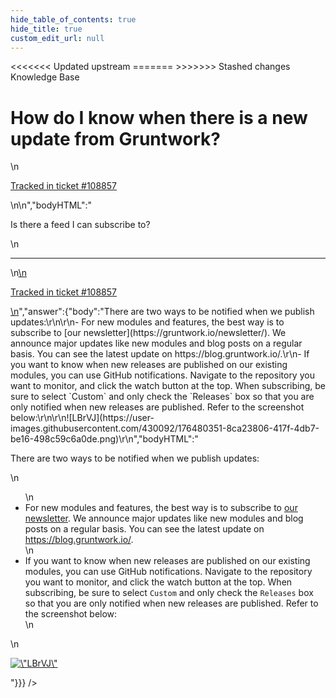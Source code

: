 ```yaml
---
hide_table_of_contents: true
hide_title: true
custom_edit_url: null
---
```



<head>
<<<<<<< Updated upstream
  <link rel="canonical" href="https://github.com/tnn-gruntwork-io/knowledge-base/discussions/489" />
=======
  <link rel="canonical" href="https://github.com/tnn-gruntwork-io/knowledge-base/discussions/489" />
>>>>>>> Stashed changes
</head>

<CenterLayout>
<span className="searchCategory">Knowledge Base</span>
<h1>How do I know when there is a new update from Gruntwork?</h1>
<GitHub discussion={{"id":"D_kwDOF8slf84AP9BV","number":489,"author":{"login":"yorinasub17"},"title":"How do I know when there is a new update from Gruntwork?","body":"\nIs there a feed I can subscribe to?\n\n---\n\n<ins datetime=\"2022-06-29T15:45:36Z\">\n  <p><a href=\"https://support.gruntwork.io/hc/requests/108857\">Tracked in ticket #108857</a></p>\n</ins>\n","bodyHTML":"<p dir=\"auto\">Is there a feed I can subscribe to?</p>\n<hr>\n<ins datetime=\"2022-06-29T15:45:36Z\">\n  <p dir=\"auto\"><a href=\"https://support.gruntwork.io/hc/requests/108857\" rel=\"nofollow\">Tracked in ticket #108857</a></p>\n</ins>","answer":{"body":"There are two ways to be notified when we publish updates:\r\n\r\n- For new modules and features, the best way is to subscribe to [our newsletter](https://gruntwork.io/newsletter/). We announce major updates like new modules and blog posts on a regular basis. You can see the latest update on https://blog.gruntwork.io/.\r\n- If you want to know when new releases are published on our existing modules, you can use GitHub notifications. Navigate to the repository you want to monitor, and click the watch button at the top. When subscribing, be sure to select `Custom` and only check the `Releases` box so that you are only notified when new releases are published. Refer to the screenshot below:\r\n\r\n![LBrVJ](https://user-images.githubusercontent.com/430092/176480351-8ca23806-417f-4db7-be16-498c59c6a0de.png)\r\n","bodyHTML":"<p dir=\"auto\">There are two ways to be notified when we publish updates:</p>\n<ul dir=\"auto\">\n<li>For new modules and features, the best way is to subscribe to <a href=\"https://gruntwork.io/newsletter/\" rel=\"nofollow\">our newsletter</a>. We announce major updates like new modules and blog posts on a regular basis. You can see the latest update on <a href=\"https://blog.gruntwork.io/\" rel=\"nofollow\">https://blog.gruntwork.io/</a>.</li>\n<li>If you want to know when new releases are published on our existing modules, you can use GitHub notifications. Navigate to the repository you want to monitor, and click the watch button at the top. When subscribing, be sure to select <code class=\"notranslate\">Custom</code> and only check the <code class=\"notranslate\">Releases</code> box so that you are only notified when new releases are published. Refer to the screenshot below:</li>\n</ul>\n<p dir=\"auto\"><a target=\"_blank\" rel=\"noopener noreferrer nofollow\" href=\"https://user-images.githubusercontent.com/430092/176480351-8ca23806-417f-4db7-be16-498c59c6a0de.png\"><img src=\"https://user-images.githubusercontent.com/430092/176480351-8ca23806-417f-4db7-be16-498c59c6a0de.png\" alt=\"LBrVJ\" style=\"max-width: 100%;\"></a></p>"}}} />

</CenterLayout>
  

<!-- ##DOCS-SOURCER-START
{
  "sourcePlugin": "github-discussions",
  "hash": "3d31b0da675e5c494a0faeb513e216ed"
}
##DOCS-SOURCER-END -->
